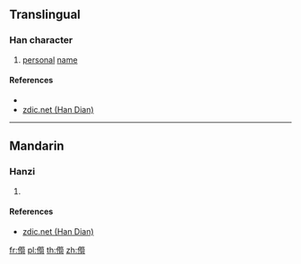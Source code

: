 ==Translingual==

===Han character===
{{Han char|rn=9|rad=人|as=12|sn=14|four=|canj=OHPA|ids=⿰亻筍}}

# [[personal]] [[name]]

====References====
* {{Han ref|kx=0118.051|dkj=|dj=|hdz=|uh=3490|ud=13456|bh=|bd=}}
* [http://www.zdic.net/zd/zi2/ZdicE3Zdic92Zdic90.htm zdic.net (Han Dian)]

----

==Mandarin==

===Hanzi===
{{cmn-hanzi|pin=[[xùn]] ([[xun4]])|wg=hsün<sup>4</sup>}}

# {{defn|lang=cmn|sort=人12}}

====References====
* [http://www.zdic.net/zd/zi2/ZdicE3Zdic92Zdic90.htm zdic.net (Han Dian)]

[[fr:㒐]]
[[pl:㒐]]
[[th:㒐]]
[[zh:㒐]]